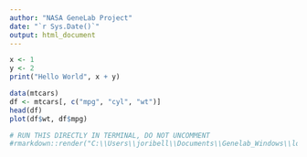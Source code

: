 ---
author: "NASA GeneLab Project"
date: "`r Sys.Date()`"
output: html_document
---

```{r}
x <- 1
y <- 2
print("Hello World", x + y)
```


```{r load library}
data(mtcars)
df <- mtcars[, c("mpg", "cyl", "wt")]
head(df)
plot(df$wt, df$mpg)
```

```{r knit this notebook}
# RUN THIS DIRECTLY IN TERMINAL, DO NOT UNCOMMENT
#rmarkdown::render("C:\\Users\\joribell\\Documents\\Genelab_Windows\\local_repos\\2022SummerInterns\\orientation_package\\examples\\example.rmd", "html_document")
```